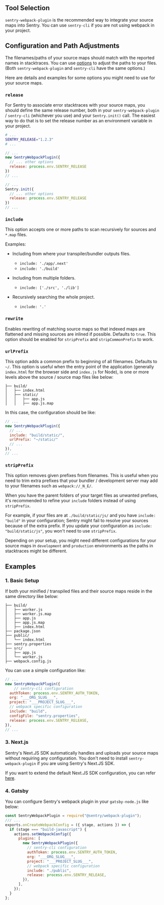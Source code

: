 ## Tool Selection

`sentry-webpack-plugin` is the recommended way to integrate your source maps into Sentry. You can use `sentry-cli` if you are not using webpack in your project.

## Configuration and Path Adjustments

The filenames/paths of your source maps should match with the reported names in stacktraces. You can use [options](https://github.com/getsentry/sentry-webpack-plugin#options) to adjust the paths to your files. (Both `sentry-webpack-plugin` and `sentry-cli` have the same options.)

Here are details and examples for some options you might need to use for your source maps.

### `release`

For Sentry to associate error stacktraces with your source maps, you should define the same release number, both in your `sentry-webpack-plugin` / `sentry-cli` (whichever you use) and your `Sentry.init()` call. The easiest way to do that is to set the release number as an environment variable in your project.

```bash {tabTitle:.env}
# ...
SENTRY_RELEASE="1.2.3"
# ...
```

```javascript {tabTitle: webpack.config.js}
// ...
new SentryWebpackPlugin({
  // ... other options
  release: process.env.SENTRY_RELEASE
})
// ...
```

```javascript {tabTitle: index.js}
// ...
Sentry.init({
  // ... other options
  release: process.env.SENTRY_RELEASE
})
// ...
```

### `include`

This option accepts one or more paths to scan recursively for sources and `*.map` files.

Examples:

- Including from where your transpiler/bundler outputs files.
  - `include: './app/.next'`
  - `include: './build'`

- Including from multiple folders.
  - `include: ['./src', './lib']`

- Recursively searching the whole project.
  - `include: '.'`

### `rewrite`

Enables rewriting of matching source maps so that indexed maps are flattened and missing sources are inlined if possible. Defaults to `true`.
This option should be enabled for `stripPrefix` and `stripCommonPrefix` to work.

### `urlPrefix`

This option adds a common prefix to beginning of all filenames. Defaults to `~/`.
This option is useful when the entry point of the application (generally `index.html` for the browser side and `index.js` for Node), is one or more levels above the source / source map files like below: 

```{tabTitle: Target Folder Structure}
├── build/
│   ├── index.html
│   ├── static/
│   │   ├── app.js
│   │   ├── app.js.map
```

In this case, the configuration should be like:

```javascript {tabTitle: webpack.config.js}
// ...
new SentryWebpackPlugin({
  // ...
  include: "build/static/", 
  urlPrefix: "~/static/"
  // ...
}),
// ...
```

### `stripPrefix`

This option removes given prefixes from filenames. This is useful when you need to trim extra prefixes that your bundler / development server may add to your filenames such as `webpack://_N_E/`.

When you have the parent folders of your target files as unwanted prefixes, it's recommended to refine your `include` folders instead of using `stripPrefix`.

For example, if your files are at `./build/static/js/` and you have `include: "build"` in your configuration; Sentry might fail to resolve your sources because of the extra prefix. If you update your configuration as `include: "build/static/js"`, you won't need to use `stripPrefix`.

<Note>

Depending on your setup, you might need different configurations for your source maps in `development` and `production` environments as the paths in stacktraces might be different.

</Note>

## Examples

### 1. Basic Setup

If both your minified / transpiled files and their source maps reside in the same directory like below:

```{tabTitle: Project Structure}
├── build/
│   ├── worker.js
│   ├── worker.js.map
│   ├── app.js
│   ├── app.js.map
│   ├── index.html
├── package.json
├── public/
│   └── index.html
├── sentry.properties
├── src/
│   ├── app.js
│   └── worker.js
├── webpack.config.js
```

You can use a simple configuration like:

```javascript {tabTitle: webpack.config.js}
// ...
new SentryWebpackPlugin({
    // sentry-cli configuration
  authToken: process.env.SENTRY_AUTH_TOKEN,
  org: "___ORG_SLUG___",
  project: "___PROJECT_SLUG___",
  // webpack specific configuration
  include: "build",
  configFile: "sentry.properties",
  release: process.env.SENTRY_RELEASE,
}),
// ...
```

### 3. Next.js

Sentry's Next.JS SDK automatically handles and uploads your source maps without requiring any configuration. You don't need to install `sentry-webpack-plugin` if you are using Sentry's Next.JS SDK.

If you want to extend the default Next.JS SDK configuration, you can refer [here](/platforms/javascript/guides/nextjs/manual-setup/).

### 4. Gatsby

You can configure Sentry's webpack plugin in your `gatsby-node.js` like below:

```javascript {filename:gatsby-node.js}
const SentryWebpackPlugin = require("@sentry/webpack-plugin");
/// ...
exports.onCreateWebpackConfig = ({ stage, actions }) => {
  if (stage === "build-javascript") {
    actions.setWebpackConfig({
      plugins: [
        new SentryWebpackPlugin({
          // sentry-cli configuration
          authToken: process.env.SENTRY_AUTH_TOKEN,
          org: "___ORG_SLUG___",
          project: "___PROJECT_SLUG___",
          // webpack specific configuration
          include: "./public",
          release: process.env.SENTRY_RELEASE,
        }),
      ],
    });
  }
};
```
